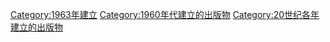 {{Cat topic in year| topic=建立的出版物| year=1963}}

[[Category:1963年建立|Category:1963年建立]]
[[Category:1960年代建立的出版物|Category:1960年代建立的出版物]]
[[Category:20世纪各年建立的出版物|Category:20世纪各年建立的出版物]]